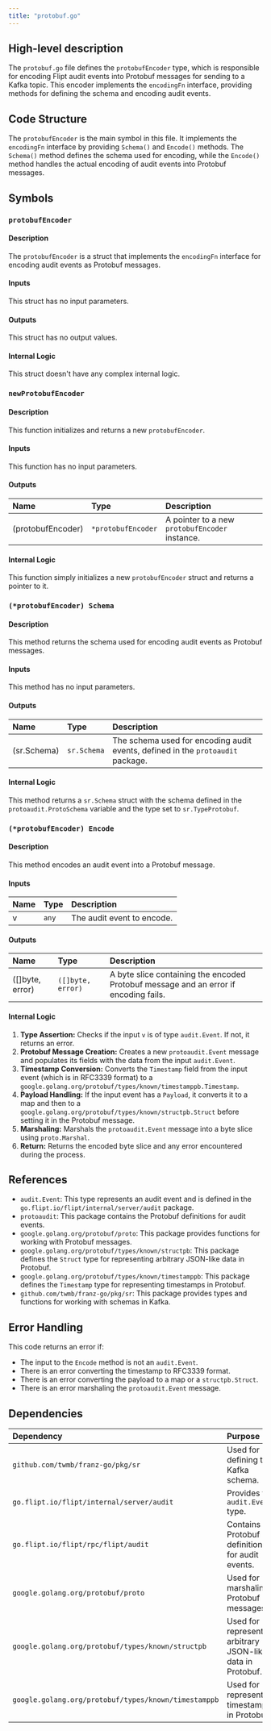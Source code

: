 ```yaml
---
title: "protobuf.go"
---
```


## High-level description
The `protobuf.go` file defines the `protobufEncoder` type, which is responsible for encoding Flipt audit events into Protobuf messages for sending to a Kafka topic. This encoder implements the `encodingFn` interface, providing methods for defining the schema and encoding audit events.

## Code Structure
The `protobufEncoder` is the main symbol in this file. It implements the `encodingFn` interface by providing `Schema()` and `Encode()` methods. The `Schema()` method defines the schema used for encoding, while the `Encode()` method handles the actual encoding of audit events into Protobuf messages.

## Symbols
### `protobufEncoder`
#### Description
The `protobufEncoder` is a struct that implements the `encodingFn` interface for encoding audit events as Protobuf messages.

#### Inputs
This struct has no input parameters.

#### Outputs
This struct has no output values.

#### Internal Logic
This struct doesn't have any complex internal logic.

### `newProtobufEncoder`
#### Description
This function initializes and returns a new `protobufEncoder`.

#### Inputs
This function has no input parameters.

#### Outputs
| Name | Type | Description |
|:-----|:-----|:------------|
| (protobufEncoder) | `*protobufEncoder` | A pointer to a new `protobufEncoder` instance. |

#### Internal Logic
This function simply initializes a new `protobufEncoder` struct and returns a pointer to it.

### `(*protobufEncoder) Schema`
#### Description
This method returns the schema used for encoding audit events as Protobuf messages.

#### Inputs
This method has no input parameters.

#### Outputs
| Name | Type | Description |
|:-----|:-----|:------------|
| (sr.Schema) | `sr.Schema` | The schema used for encoding audit events, defined in the `protoaudit` package. |

#### Internal Logic
This method returns a `sr.Schema` struct with the schema defined in the `protoaudit.ProtoSchema` variable and the type set to `sr.TypeProtobuf`.

### `(*protobufEncoder) Encode`
#### Description
This method encodes an audit event into a Protobuf message.

#### Inputs
| Name | Type | Description |
|:-----|:-----|:------------|
| v | `any` | The audit event to encode. |

#### Outputs
| Name | Type | Description |
|:-----|:-----|:------------|
| ([]byte, error) | `([]byte, error)` | A byte slice containing the encoded Protobuf message and an error if encoding fails. |

#### Internal Logic
1. **Type Assertion:** Checks if the input `v` is of type `audit.Event`. If not, it returns an error.
2. **Protobuf Message Creation:** Creates a new `protoaudit.Event` message and populates its fields with the data from the input `audit.Event`.
3. **Timestamp Conversion:** Converts the `Timestamp` field from the input event (which is in RFC3339 format) to a `google.golang.org/protobuf/types/known/timestamppb.Timestamp`.
4. **Payload Handling:** If the input event has a `Payload`, it converts it to a map and then to a `google.golang.org/protobuf/types/known/structpb.Struct` before setting it in the Protobuf message.
5. **Marshaling:** Marshals the `protoaudit.Event` message into a byte slice using `proto.Marshal`.
6. **Return:** Returns the encoded byte slice and any error encountered during the process.

## References
- `audit.Event`: This type represents an audit event and is defined in the `go.flipt.io/flipt/internal/server/audit` package.
- `protoaudit`: This package contains the Protobuf definitions for audit events.
- `google.golang.org/protobuf/proto`: This package provides functions for working with Protobuf messages.
- `google.golang.org/protobuf/types/known/structpb`: This package defines the `Struct` type for representing arbitrary JSON-like data in Protobuf.
- `google.golang.org/protobuf/types/known/timestamppb`: This package defines the `Timestamp` type for representing timestamps in Protobuf.
- `github.com/twmb/franz-go/pkg/sr`: This package provides types and functions for working with schemas in Kafka.

## Error Handling
This code returns an error if:
- The input to the `Encode` method is not an `audit.Event`.
- There is an error converting the timestamp to RFC3339 format.
- There is an error converting the payload to a map or a `structpb.Struct`.
- There is an error marshaling the `protoaudit.Event` message.

## Dependencies
| Dependency | Purpose |
|:-----------|:--------|
| `github.com/twmb/franz-go/pkg/sr` | Used for defining the Kafka schema. |
| `go.flipt.io/flipt/internal/server/audit` | Provides the `audit.Event` type. |
| `go.flipt.io/flipt/rpc/flipt/audit` | Contains the Protobuf definitions for audit events. |
| `google.golang.org/protobuf/proto` | Used for marshaling Protobuf messages. |
| `google.golang.org/protobuf/types/known/structpb` | Used for representing arbitrary JSON-like data in Protobuf. |
| `google.golang.org/protobuf/types/known/timestamppb` | Used for representing timestamps in Protobuf. |
